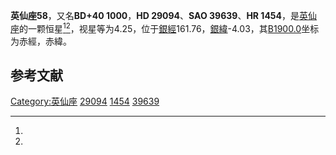 {{Starbox begin
| name = 英仙座58
}}
{{Starbox observe
| epoch = [[J2000.0|J2000.0]]
| constell = [[英仙座|英仙座]]<ref name=SIMBAD>{{cite web
 | url=http://simbad.u-strasbg.fr/simbad/sim-id?Ident=HR+1454
 | title=Pulsating variable Star
 | publisher=Centre de Données astronomiques de Strasbourg
 | work=SIMBAD
 | accessdate=2012-07-13
 | archive-date=2016-03-17
 | archive-url=https://web.archive.org/web/20160317143247/http://simbad.u-strasbg.fr/simbad/sim-id?Ident=HR+1454
 | dead-url=no
 }}</ref><ref name=DATA>{{cite web
 | url=http://vizier.u-strasbg.fr/viz-bin/VizieR-5?-out.add=.&-source=5050&-corr=PK=HR&-out.max=9999&HR=1454
 | title=VizieR Detailed Page
 | accessdate=2012-07-13
 | archive-date=2016-03-05
 | archive-url=https://web.archive.org/web/20160305223201/http://vizier.u-strasbg.fr/viz-bin/VizieR-5?-out.add=.&-source=5050&-corr=PK=HR&-out.max=9999&HR=1454
 | dead-url=no
 }}</ref>
| 星官 = 
| ra = {{RA|4|36|41.4}}<ref name=SIMBAD /><ref name=DATA />
| dec = {{DEC|+41|15|53}}<ref name=SIMBAD /><ref name=DATA />
| appmag_v = 4.25<ref name=SIMBAD /><ref name=DATA />
}}
{{Starbox character
| class = K4III+A3V<ref name=SIMBAD /><ref name=DATA />
| b-v = 1.22<ref name=SIMBAD /><ref name=DATA />
| u-b = 0.82<ref name=SIMBAD /><ref name=DATA />
| r-i = 0.69<ref name=SIMBAD /><ref name=DATA />
| variable = 
}}
{{Starbox astrometry
| radial_v = 0.82
| prop_mo_ra = 5
| parallax = 0.016
| p_error = 
}}
{{Starbox catalog
| names =BD+40 1000，[[SAO星表|SAO]] 39639，[[HD星表|HD]] 29094，[[HR星表|HR]] 1454}}
{{Starbox reference |Simbad=HR+1454}}
{{Starbox end}}

'''英仙座58'''，又名'''BD+40 1000'''，'''HD 29094'''、'''SAO 39639'''、'''HR 1454'''，是[[英仙座|英仙座]]的一颗恒星<ref name=SIMBAD /><ref name=DATA />，视星等为4.25，位于[[銀道座標系|銀經]]161.76，[[銀道座標系|銀緯]]-4.03，其[[B1900.0|B1900.0]]坐标为赤經{{RA|4|29|45.5}}，赤緯{{DEC|+41|-4.03|34}}。

== 参考文献 ==
{{reflist}}

{{star-stub}}

{{英仙座恒星}}
{{星官|五车|5|19}}
[[Category:英仙座|Category:英仙座]]
[[Category:HD和HDE天體|29094]]
[[Category:HR天體|1454]]
[[Category:SAO天體|39639]]